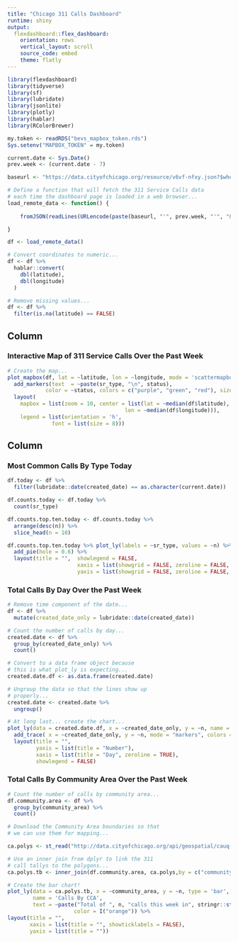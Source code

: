 ---
title: "Chicago 311 Calls Dashboard"
runtime: shiny
output: 
  flexdashboard::flex_dashboard:
    orientation: rows   
    vertical_layout: scroll
    source_code: embed
    theme: flatly
---

```{r setup, include=FALSE}

library(flexdashboard)
library(tidyverse)
library(sf)
library(lubridate)
library(jsonlite)
library(plotly)
library(hablar)
library(RColorBrewer)

my.token <- readRDS("bevs_mapbox_token.rds")
Sys.setenv("MAPBOX_TOKEN" = my.token)

```



```{r label = "Fetch-Data", include = FALSE}

current.date <- Sys.Date()
prev.week <- (current.date - 7)

baseurl <- "https://data.cityofchicago.org/resource/v6vf-nfxy.json?$where=sr_type!='311 INFORMATION ONLY CALL' AND created_date > "

# Define a function that will fetch the 311 Service Calls data 
# each time the dashboard page is loaded in a web browser...
load_remote_data <- function() {
  
    fromJSON(readLines(URLencode(paste(baseurl, "'", prev.week, "'", "&$limit=50000",  sep = "", collapse=""))))

}

df <- load_remote_data()

# Convert coordinates to numeric...
df <- df %>%
  hablar::convert(
    dbl(latitude),
    dbl(longitude)
  )

# Remove missing values...
df <- df %>%
  filter(is.na(latitude) == FALSE)

```


Column {data-width=650}
-----------------------------------------------------------------------

### **Interactive Map of 311 Service Calls Over the Past Week**

```{r}

# Create the map...
plot_mapbox(df, lat = ~latitude, lon = ~longitude, mode = 'scattermapbox')  %>% 
  add_markers(text  = ~paste(sr_type, "\n", status),
            color = ~status, colors = c("purple", "green", "red"), size = 3000, hoverinfo = "text") %>%
  layout(
    mapbox = list(zoom = 10, center = list(lat = ~median(df$latitude), 
                                     lon = ~median(df$longitude))),
    legend = list(orientation = 'h',
              font = list(size = 8)))

```

Column {data-width=350}
-----------------------------------------------------------------------

### **Most Common Calls By Type Today**

```{r}

df.today <- df %>%
  filter(lubridate::date(created_date) == as.character(current.date))

df.counts.today <- df.today %>%
  count(sr_type) 

df.counts.top.ten.today <- df.counts.today %>%
  arrange(desc(n)) %>%
  slice_head(n = 10)

df.counts.top.ten.today %>% plot_ly(labels = ~sr_type, values = ~n) %>% 
  add_pie(hole = 0.6) %>% 
  layout(title = "",  showlegend = FALSE,
                      xaxis = list(showgrid = FALSE, zeroline = FALSE, showticklabels = FALSE),
                      yaxis = list(showgrid = FALSE, zeroline = FALSE, showticklabels = FALSE))

```

### **Total Calls By Day Over the Past Week**

```{r}

# Remove time component of the date...
df <- df %>%
  mutate(created_date_only = lubridate::date(created_date))

# Count the number of calls by day...
created.date <- df %>%
  group_by(created_date_only) %>%
  count() 

# Convert to a data frame object because
# this is what plot_ly is expecting...
created.date.df <- as.data.frame(created.date)

# Ungroup the data so that the lines show up
# properly...
created.date <- created.date %>%
  ungroup()

# At long last... create the chart...
plot_ly(data = created.date.df, x = ~created_date_only, y = ~n, name = "311 Calls", type = "scatter", mode = "lines", colors = "red") %>%
  add_trace( x = ~created_date_only, y = ~n, mode = "markers", colors = "orange") %>%
  layout(title = "",
         yaxis = list(title = "Number"),
         xaxis = list(title = "Day", zeroline = TRUE),
         showlegend = FALSE)

```


### **Total Calls By Community Area Over the Past Week**

```{r}

# Count the number of calls by community area...
df.community.area <- df %>%
  group_by(community_area) %>%
  count() 

# Download the Community Area boundaries so that 
# we can use them for mapping...

ca.polys <- st_read("http://data.cityofchicago.org/api/geospatial/cauq-8yn6?method=export&format=GeoJSON", quiet = TRUE)

# Use an inner join from dplyr to link the 311 
# call tallys to the polygons...
ca.polys.tb <- inner_join(df.community.area, ca.polys,by = c("community_area" = "area_numbe"))

# Create the bar chart!
plot_ly(data = ca.polys.tb, x = ~community_area, y = ~n, type = 'bar', 
        name = 'Calls By CCA', 
        text = ~paste("Total of ", n, "calls this week in", stringr::str_to_title(ca.polys.tb$community)), 
                     color = I("orange")) %>% 
layout(title = "",
       xaxis = list(title = "", showticklabels = FALSE),
       yaxis = list(title = ""))


```

